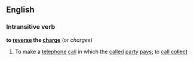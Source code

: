 ==English==
===Intransitive verb===
'''to [[reverse]] the [[charge]]''' (or ''charges'')
#To make a [[telephone]] [[call]] in which the [[called]] [[party]] [[pays]]; to [[call collect]]